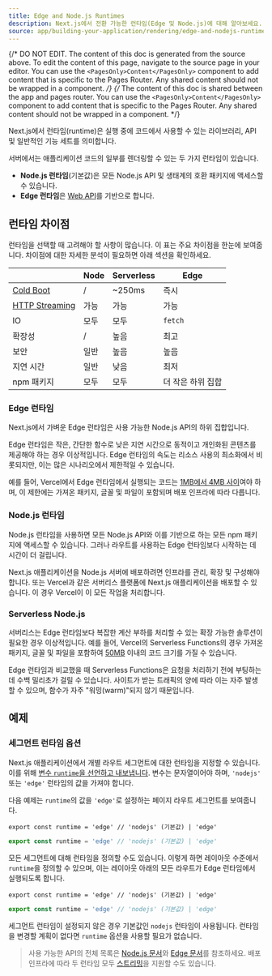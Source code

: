 ```yaml
---
title: Edge and Node.js Runtimes
description: Next.js에서 전환 가능한 런타임(Edge 및 Node.js)에 대해 알아보세요.
source: app/building-your-application/rendering/edge-and-nodejs-runtimes
---
```


{/* DO NOT EDIT. The content of this doc is generated from the source above. To edit the content of this page, navigate to the source page in your editor. You can use the `<PagesOnly>Content</PagesOnly>` component to add content that is specific to the Pages Router. Any shared content should not be wrapped in a component. */}
{/* The content of this doc is shared between the app and pages router. You can use the `<PagesOnly>Content</PagesOnly>` component to add content that is specific to the Pages Router. Any shared content should not be wrapped in a component. */}

Next.js에서 런타임(runtime)은 실행 중에 코드에서 사용할 수 있는 라이브러리, API 및 일반적인 기능 세트를 의미합니다.

서버에서는 애플리케이션 코드의 일부를 렌더링할 수 있는 두 가지 런타임이 있습니다.

- **Node.js 런타임**(기본값)은 모든 Node.js API 및 생태계의 호환 패키지에 액세스할 수 있습니다.
- **Edge 런타임**은 [Web API](/docs/app/api-reference/edge)를 기반으로 합니다.

## 런타임 차이점

런타임을 선택할 때 고려해야 할 사항이 많습니다. 이 표는 주요 차이점을 한눈에 보여줍니다. 차이점에 대한 자세한 분석이 필요하면 아래 섹션을 확인하세요.

|                                                                                                                                                     | Node   | Serverless | Edge             |
| --------------------------------------------------------------------------------------------------------------------------------------------------- | ------ | ---------- | ---------------- |
| [Cold Boot](https://vercel.com/docs/concepts/get-started/compute#cold-and-hot-boots?utm_source=next-site&utm_medium=docs&utm_campaign=next-website) | /      | ~250ms     | 즉시             |
| [HTTP Streaming](/docs/app/building-your-application/routing/loading-ui-and-streaming)                                                              | 가능   | 가능       | 가능             |
| IO                                                                                                                                                  | 모두   | 모두       | `fetch`          |
| 확장성                                                                                                                                             | /      | 높음       | 최고             |
| 보안                                                                                                                                                | 일반   | 높음       | 높음             |
| 지연 시간                                                                                                                                           | 일반   | 낮음       | 최저             |
| npm 패키지                                                                                                                                          | 모두   | 모두       | 더 작은 하위 집합 |

### Edge 런타임

Next.js에서 가벼운 Edge 런타임은 사용 가능한 Node.js API의 하위 집합입니다.

Edge 런타임은 작은, 간단한 함수로 낮은 지연 시간으로 동적이고 개인화된 콘텐츠를 제공해야 하는 경우 이상적입니다. Edge 런타임의 속도는 리소스 사용의 최소화에서 비롯되지만, 이는 많은 시나리오에서 제한적일 수 있습니다.

예를 들어, Vercel에서 Edge 런타임에서 실행되는 코드는 [1MB에서 4MB 사이](https://vercel.com/docs/concepts/limits/overview#edge-middleware-and-edge-functions-size)여야 하며, 이 제한에는 가져온 패키지, 글꼴 및 파일이 포함되며 배포 인프라에 따라 다릅니다.

### Node.js 런타임

Node.js 런타임을 사용하면 모든 Node.js API와 이를 기반으로 하는 모든 npm 패키지에 액세스할 수 있습니다. 그러나 라우트를 사용하는 Edge 런타임보다 시작하는 데 시간이 더 걸립니다.

Next.js 애플리케이션을 Node.js 서버에 배포하려면 인프라를 관리, 확장 및 구성해야 합니다. 또는 Vercel과 같은 서버리스 플랫폼에 Next.js 애플리케이션을 배포할 수 있습니다. 이 경우 Vercel이 이 모든 작업을 처리합니다.

### Serverless Node.js

서버리스는 Edge 런타임보다 복잡한 계산 부하를 처리할 수 있는 확장 가능한 솔루션이 필요한 경우 이상적입니다. 예를 들어, Vercel의 Serverless Functions의 경우 가져온 패키지, 글꼴 및 파일을 포함하여 [50MB](https://vercel.com/docs/concepts/limits/overview#serverless-function-size) 이내의 코드 크기를 가질 수 있습니다.

Edge 런타임과 비교했을 때 Serverless Functions은 요청을 처리하기 전에 부팅하는 데 수백 밀리초가 걸릴 수 있습니다. 사이트가 받는 트래픽의 양에 따라 이는 자주 발생할 수 있으며, 함수가 자주 "워밍(warm)"되지 않기 때문입니다.

<AppOnly>

## 예제

### 세그먼트 런타임 옵션

Next.js 애플리케이션에서 개별 라우트 세그먼트에 대한 런타임을 지정할 수 있습니다. 이를 위해 [변수 `runtime`을 선언하고 내보냅니다](/docs/app/api-reference/file-conventions/route-segment-config). 변수는 문자열이어야 하며, `'nodejs'` 또는 `'edge'` 런타임의 값을 가져야 합니다.

다음 예제는 `runtime`의 값을 `'edge'`로 설정하는 페이지 라우트 세그먼트를 보여줍니다.

```tsx filename="app/page.tsx" switcher
export const runtime = 'edge' // 'nodejs' (기본값) | 'edge'
```

```jsx filename="app/page.js" switcher
export const runtime = 'edge' // 'nodejs' (기본값) | 'edge'
```

모든 세그먼트에 대해 런타임을 정의할 수도 있습니다. 이렇게 하면 레이아웃 수준에서 `runtime`을 정의할 수 있으며, 이는 레이아웃 아래의 모든 라우트가 Edge 런타임에서 실행되도록 합니다.

```tsx filename="app/layout.tsx" switcher
export const runtime = 'edge' // 'nodejs' (기본값) | 'edge'
```

```jsx filename="app/layout.js" switcher
export const runtime = 'edge' // 'nodejs' (기본값) | 'edge'
```

세그먼트 런타임이 설정되지 않은 경우 기본값인 `nodejs` 런타임이 사용됩니다. 런타임을 변경할 계획이 없다면 `runtime` 옵션을 사용할 필요가 없습니다.

</AppOnly>

> 사용 가능한 API의 전체 목록은 [Node.js 문서](https://nodejs.org/docs/latest/api/)와 [Edge 문서](/docs/app/api-reference/edge)를 참조하세요. 배포 인프라에 따라 두 런타임 모두 [스트리밍](/docs/app/building-your-application/routing/loading-ui-and-streaming)을 지원할 수도 있습니다.
